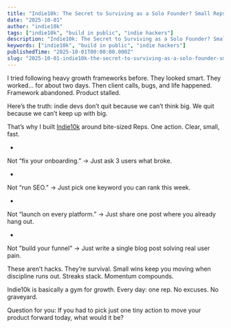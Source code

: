 ```yaml
---
title: "Indie10k: The Secret to Surviving as a Solo Founder? Small Reps."
date: "2025-10-01"
author: "indie10k"
tags: ["indie10k", "build in public", "indie hackers"]
description: "Indie10k: The Secret to Surviving as a Solo Founder? Small Reps."
keywords: ["indie10k", "build in public", "indie hackers"]
publishedTime: "2025-10-01T00:00:00.000Z"
slug: "2025-10-01-indie10k-the-secret-to-surviving-as-a-solo-founder-small-reps-4XEs1hrkLsRieI4Mxslw"
---
```


I tried following heavy growth frameworks before. They looked smart. They worked… for about two days. Then client calls, bugs, and life happened. Framework abandoned. Product stalled.

Here’s the truth: indie devs don’t quit because we can’t think big. We quit because we can’t keep up with big.

That’s why I built [Indie10k](https://indie10k.com) around bite-sized Reps. One action. Clear, small, fast.

- 
Not “fix your onboarding.” → Just ask 3 users what broke.

- 
Not “run SEO.” → Just pick one keyword you can rank this week.

- 
Not “launch on every platform.” → Just share one post where you already hang out.

- 
Not "build your funnel" → Just write a single blog post solving real user pain.

These aren’t hacks. They’re survival. Small wins keep you moving when discipline runs out. Streaks stack. Momentum compounds.

Indie10k is basically a gym for growth. Every day: one rep. No excuses. No graveyard.

Question for you: If you had to pick just one tiny action to move your product forward today, what would it be?